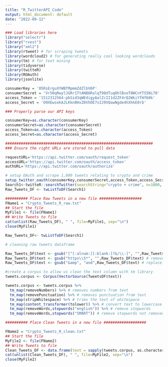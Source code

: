 ```yaml
---
title: "R_TwitterAPI_Code"
output: html_document: default
date: "2022-09-12"
---
```


```r
### Load libraries here
library("selectr")
library("rvest")
library("xml2")
library(rtweet) # for scraping tweets
library(wordcloud2) # for generating really cool looking wordclouds
library(tm) # for text mining
library(tidyverse) 
library(twitteR)
library(ROAuth)
library(jsonlite)

consumerKey = '05RsErguXYWBfMpmmZdZlbV6P'
consumerSecret = 'Vr50qRwylJGRr1TtANB6RalqT90dTuq8hlBvoT8WCnYTS5Ni70'
access_Token = '1512312564-pbSid3qWEdigyAalZcII1d2ZF4rQ2WkiYfHf60k'
access_Secret = 'O9XEwsekAJLKkn0HxZ0VhOE7sIJ9VQawNgde4hXhkE0rb'

### Properly parse our API keys 

consumerKey=as.character(consumerKey)
consumerSecret=as.character(consumerSecret)
access_Token=as.character(access_Token)
access_Secret=as.character(access_Secret)

##################################################################
### Ensure the right URLs are stored to pull data

requestURL='https://api.twitter.com/oauth/request_token'
accessURL='https://api.twitter.com/oauth/access_token'
authURL='https://api.twitter.com/oauth/authorize'

```

```r
# setup OAuth and scrape 1,000 tweets relating to crypto and crime
setup_twitter_oauth(consumerKey,consumerSecret,access_Token,access_Secret)
Search1<-twitteR::searchTwitter(searchString="crypto + crime", n=1000, lang = "en", resultType="mixed") # mixed results includes popular and real time results
Raw_Tweets_DF <- twListToDF(Search1)

########## Place Raw Tweets in a new file ###################
FName1 = "Crypto_Tweets_R_raw.txt"
## Start the file
MyFile1 <- file(FName1)
## Write Tweets to file
cat(unlist(Raw_Tweets_DF), " ", file=MyFile1, sep="\n")
close(MyFile1)

Raw_Tweets_DF<- twListToDF(Search1)

# cleaning raw tweets dataframe

Raw_Tweets_DF$text <- gsub("[^[:alnum:][:blank:]?&/\\-]", "",Raw_Tweets_DF$text) # remove alphanumeric characters 
Raw_Tweets_DF$text <- gsub("https\\S*", "",Raw_Tweets_DF$text) # remove hyperlinks
Raw_Tweets_DF$text <- gsub("&amp", "and",Raw_Tweets_DF$text) # replace ampersand symbol with "and"
```

```r
#create a corpus to allow us clean the text column with tm library
tweets.corpus <- Corpus(VectorSource(TweetsDF$text))

tweets.corpus <- tweets.corpus %>%
  tm_map(removeNumbers) %>% # removes numbers from text
  tm_map(removePunctuation) %>% # removes punctuation from text
  tm_map(stripWhitespace) %>% # trims the text of whitespace
  tm_map(content_transformer(tolower)) %>% # convert text to lowercase
  tm_map(removeWords,stopwords("english")) %>% # remove stopwords
  tm_map(removeWords,stopwords("SMART")) # remove stopwords not removed from previous line

########## Place Clean Tweets in a new file ###################

FName2 = "Crypto_Tweets_R_clean.txt"
## Start the file
MyFile2 <- file(FName2)
## Write Tweets to file
Clean_Tweets_DF <- data.frame(text = sapply(tweets.corpus, as.character), stringsAsFactors = FALSE)
cat(unlist(Clean_Tweets_DF), " ", file=MyFile2, sep="\n")
close(MyFile2)
```
